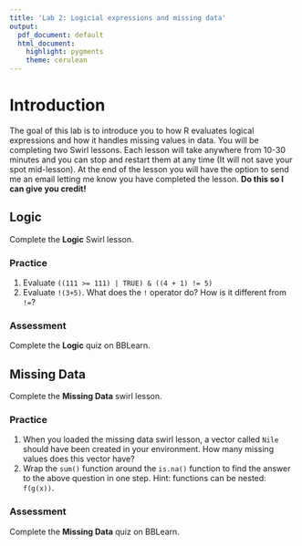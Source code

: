 ```yaml
---
title: 'Lab 2: Logicial expressions and missing data'
output:
  pdf_document: default
  html_document:
    highlight: pygments
    theme: cerulean
---
```


# Introduction 
The goal of this lab is to introduce you to how R evaluates logical expressions and how it handles missing values in data. You will be completing two Swirl lessons. Each lesson will take anywhere from 10-30 minutes and you can stop and restart them at any time (It will not save your spot mid-lesson). At the end of the lesson you will have the option to send me an email letting me know you have completed the lesson. **Do this so I can give you credit!**


## Logic

Complete the **Logic** Swirl lesson. 

### Practice

1. Evaluate ``((111 >= 111) | TRUE) & ((4 + 1) != 5)``
2. Evaluate `!(3+5)`. What does the `!` operator do? How is it different from `!=`? 

### Assessment
Complete the **Logic** quiz on BBLearn.

## Missing Data

Complete the **Missing Data** swirl lesson. 

### Practice

1. When you loaded the missing data swirl lesson, a vector called `Nile` should have been created in your environment. How many missing values does this vector have?
2. Wrap the `sum()` function around the `is.na()` function to find the answer to the above question in one step. Hint: functions can be nested: `f(g(x))`.

### Assessment
Complete the **Missing Data** quiz on BBLearn.

